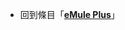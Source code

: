 {{LSR
|article = eMule Plus
|latest_release_version = 1.2e
|latest_release_date = {{release date|2009|04|18}}
}}<noinclude>
*回到條目「'''[[eMule Plus]]'''」
[[Category:最新穩定版模板|{{SUBPAGENAME}}]]
</noinclude>
